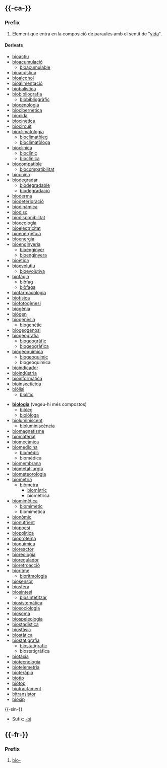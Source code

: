 {{vegeu|bio}}

== {{-ca-}} ==

=== Prefix ===
{{entrada|ca|prefix}}

# Element que entra en la composició de paraules amb el sentit de "[[vida]]".

==== Derivats ====
{{rel-top}}
* [[bioactiu]]
* [[bioacumulació]]
**[[bioacumulable]]
* [[bioacústica]]
* [[bioalcohol]]
* [[bioalimentació]]
* [[biobalística]]
* [[biobibliografia]]
**[[biobibliogràfic]]
* [[biocenologia]]
* [[biocibernètica]]
* [[biocida]]
* [[biocinètica]]
* [[biocircuit]]
* [[bioclimatologia]]
**[[bioclimatòleg]]
**[[bioclimatòloga]]
* [[bioclínica]]
**[[bioclínic]]
**[[bioclínica]]
* [[biocompatible]]
**[[biocompatibilitat]]
* [[biocuina]]
* [[biodegradar]]
**[[biodegradable]]
**[[biodegradació]]
* [[bioderma]]
* [[biodeterioració]]
* [[biodinàmica]]
* [[biodisc]]
* [[biodisponibilitat]]
* [[bioecologia]]
* [[bioelectricitat]]
* [[bioenergètica]]
* [[bioenergia]]
* [[bioenginyeria]]
**[[bioenginyer]]
**[[bioenginyera]]
* [[bioètica]]
* [[bioevolutiu]]
**[[bioevolutiva]]
* [[biofàgia]]
**[[biòfag]]
**[[biòfaga]]
* [[biofarmacologia]]
* [[biofísica]]
* [[biofotogènesi]]
* [[biogènia]]
* [[biògen]]
* [[biogenèsia]]
**[[biogenètic]]
* [[biogeogenosi]]
* [[biogeografia]]
**[[biogeogràfic]]
**[[biogeogràfica]]
* [[biogeoquímica]]
**[[biogeoquímic]]
**biogeoquímica
* [[bioindicador]]
* [[bioindústria]]
* [[bioinformàtica]]
* [[bioinsecticida]]
* [[biòlisi]]
**[[biolític]]
{{rel-mid}}
* '''[[biologia]]''' (vegeu-hi més compostos)
**[[biòleg]]
**[[biolòloga]]
* [[bioluminiscent]]
**[[bioluminiscència]]
* [[biomagnetisme]]
* [[biomaterial]]
* [[biomecànica]]
* [[biomedicina]]
**[[biomèdic]]
**biomèdica
* [[biomembrana]]
* [[biometal·lurgia]]
* [[biometeorologia]]
* [[biometria]]
**[[biòmetra]]
***[[biomètric]]
***biomètrica
* [[biomimètica]]
**[[biomimètic]]
**biomimètica
* [[bionòmic]]
* [[bionutrient]]
* [[biopoesi]]
* [[biopolítica]]
* [[bioproteïna]]
* [[bioquímica]]
* [[bioreactor]]
* [[bioreologia]]
* [[bioregulador]]
* [[bioretroacció]]
* [[bioritme]]
**[[bioritmologia]]
* [[biosensor]]
* [[biosfera]]
* [[biosíntesi]]
**[[biosintetitzar]]
* [[biosistemàtica]]
* [[biosociologia]]
* [[biosoma]]
* [[biospeleologia]]
* [[biostadística]]
* [[biostàsia]]
* [[biostàtica]]
* [[biostatigrafia]]
**[[biostatígrafic]]
**biostatigràfica
* [[biotàxia]]
* [[biotecnologia]]
* [[biotelemetria]]
* [[bioteràpia]]
* [[biotip]]
* [[biòtop]]
* [[biotractament]]
* [[bitransistor]]
* [[bioxip]]
{{rel-bottom}}

{{-sin-}}
* Sufix: [[-bi]]

== {{-fr-}} ==

=== Prefix ===
{{entrada|fr|prefix}}

# [[#ca|bio-]]
